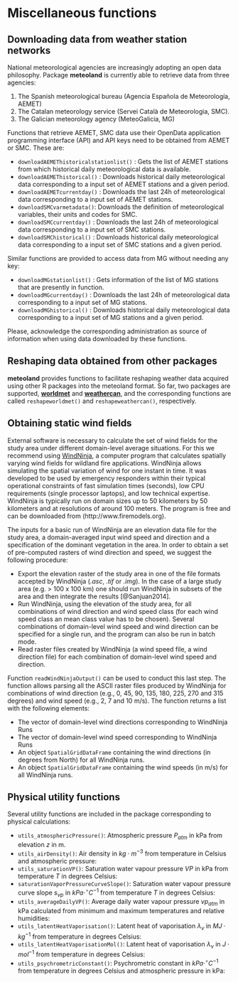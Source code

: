 # Miscellaneous functions {#miscellaneous}

## Downloading data from weather station networks

National meteorological agencies are increasingly adopting an open data philosophy. Package **meteoland** is currently able to retrieve data from three agencies:

1. The Spanish meteorological bureau (Agencia Española de Meteorología, AEMET)
2. The Catalan meteorology service (Servei Català de Meteorologia, SMC). 
3. The Galician meteorology agency (MeteoGalicia, MG)

Functions that retrieve AEMET, SMC data use their OpenData application programming interface (API) and API keys need to be obtained from AEMET or SMC. These are:

+ `downloadAEMEThistoricalstationlist()` : Gets the list of AEMET stations from which historical daily meteorological data is available.
+ `downloadAEMEThistorical()` : Downloads historical daily meteorological data corresponding to a input set of AEMET stations and a given period.
+ `downloadAEMETcurrentday()` : Downloads the last 24h of meteorological data corresponding to a input set of AEMET stations.
+ `downloadSMCvarmetadata()`: Downloads the definition of meteorological variables, their units and codes for SMC.
+ `downloadSMCcurrentday()` : Downloads the last 24h of meteorological data corresponding to a input set of SMC stations.
+ `downloadSMChistorical()` : Downloads historical daily meteorological data corresponding to a input set of SMC stations and a given period.

Similar functions are provided to access data from MG without needing any key:

+ `downloadMGstationlist()` : Gets information of the list of MG stations that are presently in function.
+ `downloadMGcurrentday()` : Downloads the last 24h of meteorological data corresponding to a input set of MG stations.
+ `downloadMGhistorical()` : Downloads historical daily meteorological data corresponding to a input set of MG stations and a given period.

Please, acknowledge the corresponding administration as source of information when using data downloaded by these functions.

## Reshaping data obtained from other packages

**meteoland** provides functions to facilitate reshaping weather data acquired using other R packages into the meteoland format. So far, two packages are supported, [**worldmet**](https://cran.r-project.org/package=worldmet) and [**weathercan**](https://cran.r-project.org/package=weathercan), and the corresponding functions are called `reshapeworldmet()` and `reshapeweathercan()`, respectively.

## Obtaining static wind fields

External software is necessary to calculate the set of wind fields for the study area under different domain-level average situations. For this we recommend using [WindNinja](http://firelab.org/project/windninja), a computer program that calculates spatially varying wind fields for wildland fire applications. WindNinja allows simulating the spatial variation of wind for one instant in time. It was developed to be used by emergency responders within their typical operational constraints of fast simulation times (seconds), low CPU requirements (single processor laptops), and low technical expertise. WindNinja is typically run on domain sizes up to 50 kilometers by 50 kilometers and at resolutions of around 100 meters. The program is free and can be downloaded from (http://www.firemodels.org).

The inputs for a basic run of WindNinja are an elevation data file for the study area, a domain-averaged input wind speed and direction and a specification of the dominant vegetation in the area. In order to obtain a set of pre-computed rasters of wind direction and speed, we suggest the following procedure:

+ Export the elevation raster of the study area in one of the file formats accepted by WindNinja (*.asc*, *.tif* or *.img*). In the case of a large study area (e.g. > 100 x 100 km) one should run WindNinja in subsets of the area and then integrate the results [@Sanjuan2014].
+ Run WindNinja, using the elevation of the study area, for all combinations of wind direction and wind speed class (for each wind speed class an mean class value has to be chosen). Several combinations of domain-level wind speed and wind direction can be specified for a single run, and the program can also be run in batch mode.
+ Read raster files created by WindNinja (a wind speed file, a wind direction file) for each combination of domain-level wind speed and direction.

Function `readWindNinjaOutput()` can be used to conduct this last step. The function allows parsing all the ASCII raster files produced by WindNinja for combinations of wind direction (e.g., 0, 45, 90, 135, 180, 225, 270 and 315 degrees) and wind speed (e.g., 2, 7 and 10 m/s). The function returns a list with the following elements:

+ The vector of domain-level wind directions corresponding to WindNinja Runs
+ The vector of domain-level wind speed corresponding to WindNinja Runs
+ An object `SpatialGridDataFrame` containing the wind directions (in degrees from North) for all WindNinja runs.
+ An object `SpatialGridDataFrame` containing the wind speeds (in m/s) for all WindNinja runs.

## Physical utility functions {#physicalutils}

Several utility functions are included in the package corresponding to physical calculations:

+ `utils_atmosphericPressure()`: Atmospheric pressure $P_{atm}$ in kPa from elevation $z$ in m.
\begin{equation}
P_{atm}(z) = 101.32500 \cdot \left[1.0 - 2.2569 \cdot 10^{-5} \cdot z \right]^{5.2353}
\end{equation}
+ `utils_airDensity()`: Air density in $kg \cdot m^{-3}$ from temperature in Celsius and atmospheric pressure:
\begin{equation}
\rho_{air} = \frac{P_{atm}}{1.01 \cdot (T+273.16) \cdot 0.287}
\end{equation}
+ `utils_saturationVP()`:  Saturation water vapour pressure $VP$ in kPa from temperature $T$ in degrees Celsius:
\begin{equation}
VP(T) = 0.61078 \cdot e^{\left(\frac{17.269\cdot T}{237.3+T}\right)}
\end{equation}
+ `saturationVaporPressureCurveSlope()`: Saturation water vapour pressure curve slope $s_{vp}$ in $kPa \cdot ^\circ C^{-1}$ from temperature $T$ in degrees Celsius:
\begin{equation}
s_{vp}(T) = 4098.0 \cdot \frac{0.6108 \cdot e^{(17.27 \cdot T)/(T + 237.3)}}{(T + 237.3)^2}
\end{equation}
+ `utils_averageDailyVP()`: Average daily water vapour pressure $vp_{atm}$ in kPa calculated from minimum and maximum temperatures and relative humidities:
\begin{equation}
vp_{atm} = \frac{VP(T_{min}) \cdot (RH_{max}/100) + VP(T_{max}) \cdot (RH_{min}/100)}{2}
\end{equation}
+ `utils_latentHeatVaporisation()`: Latent heat of vaporisation $\lambda_v$ in $MJ·kg^{-1}$ from temperature in degrees Celsius:
\begin{equation}
\lambda_v(T) = (2.5023-(0.00243054 \cdot T))
\end{equation}
+ `utils_latentHeatVaporisationMol()`: Latent heat of vaporisation $\lambda_v$ in $J·mol^{-1}$ from temperature in degrees Celsius:
\begin{equation}
\lambda_v(T) = (2.5023\cdot 10^6-(2430.54\cdot T))\cdot 0.018
\end{equation}
+ `utils_psychrometricConstant()`:  Psychrometric constant in $kPa· ^\circ C^{-1}$ from temperature in degrees Celsius and atmospheric pressure in kPa:
\begin{equation}
\gamma_v = \frac{0.00163 \cdot P_{atm}}{\lambda_v(T)}
\end{equation}